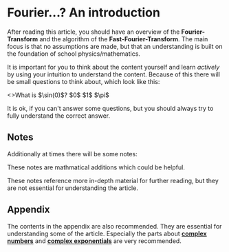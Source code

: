 
# Fourier...? An introduction

After reading this article, you should have an overview of the **Fourier-Transform** and the algorithm of the **Fast-Fourier-Transform**.
The main focus is that no assumptions are made, but that an understanding is built on the foundation of school physics/mathematics.

It is important for you to think about the content yourself and learn _actively_ by using your intuition to understand the content.
Because of this there will be small questions to think about, which look like this:

<QuestionAnswer>
  <>What is $\sin(0)$?</>
  <Answer correct={true}>$0$</Answer>
  <Answer> $1$ </Answer>
  <Answer>$\pi$</Answer>
</QuestionAnswer>

It is ok, if you can't answer some questions, but you should always try to fully understand the correct answer.

## Notes

Additionally at times there will be some notes:

<Callout>These notes are mathmatical additions which could be helpful.</Callout>

<Callout type="info" emoji="📚">
  These notes reference more in-depth material for further reading, but they are
  not essential for understanding the article.
</Callout>

## Appendix

The contents in the appendix are also recommended.
They are essential for understanding some of the article.
Especially the parts about [**complex numbers**](./appendix/complex-numbers/1-complex-plane) and [**complex exponentials**](./appendix/complex-numbers/2-complex-exponentials) are very recommended.
